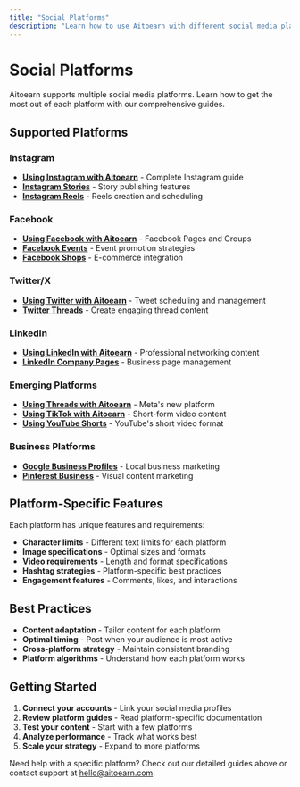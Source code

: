 ```yaml
---
title: "Social Platforms"
description: "Learn how to use Aitoearn with different social media platforms"
---
```


<UpdatedAt />


# Social Platforms

Aitoearn supports multiple social media platforms. Learn how to get the most out of each platform with our comprehensive guides.

## Supported Platforms

### Instagram
- **[Using Instagram with Aitoearn](social-platforms/554-using-instagram-with-buffer)** - Complete Instagram guide
- **[Instagram Stories](social-platforms/555-instagram-stories)** - Story publishing features
- **[Instagram Reels](social-platforms/556-instagram-reels)** - Reels creation and scheduling

### Facebook
- **[Using Facebook with Aitoearn](social-platforms/558-using-facebook-with-buffer)** - Facebook Pages and Groups
- **[Facebook Events](social-platforms/559-facebook-events)** - Event promotion strategies
- **[Facebook Shops](social-platforms/560-facebook-shops)** - E-commerce integration

### Twitter/X
- **[Using Twitter with Aitoearn](social-platforms/561-using-twitter-with-buffer)** - Tweet scheduling and management
- **[Twitter Threads](social-platforms/562-twitter-threads)** - Create engaging thread content

### LinkedIn
- **[Using LinkedIn with Aitoearn](social-platforms/563-using-linkedin-with-buffer)** - Professional networking content
- **[LinkedIn Company Pages](social-platforms/564-linkedin-company-pages)** - Business page management

### Emerging Platforms
- **[Using Threads with Aitoearn](social-platforms/857-using-threads-with-buffer)** - Meta's new platform
- **[Using TikTok with Aitoearn](social-platforms/565-using-tiktok-with-buffer)** - Short-form video content
- **[Using YouTube Shorts](social-platforms/562-using-youtube-shorts-with-buffer)** - YouTube's short video format

### Business Platforms
- **[Google Business Profiles](social-platforms/557-using-google-business-profiles-with-buffer)** - Local business marketing
- **[Pinterest Business](social-platforms/566-using-pinterest-with-buffer)** - Visual content marketing

## Platform-Specific Features

Each platform has unique features and requirements:

- **Character limits** - Different text limits for each platform
- **Image specifications** - Optimal sizes and formats
- **Video requirements** - Length and format specifications
- **Hashtag strategies** - Platform-specific best practices
- **Engagement features** - Comments, likes, and interactions

## Best Practices

- **Content adaptation** - Tailor content for each platform
- **Optimal timing** - Post when your audience is most active
- **Cross-platform strategy** - Maintain consistent branding
- **Platform algorithms** - Understand how each platform works

## Getting Started

1. **Connect your accounts** - Link your social media profiles
2. **Review platform guides** - Read platform-specific documentation
3. **Test your content** - Start with a few platforms
4. **Analyze performance** - Track what works best
5. **Scale your strategy** - Expand to more platforms

Need help with a specific platform? Check out our detailed guides above or contact support at [hello@aitoearn.com](mailto:hello@aitoearn.com).
